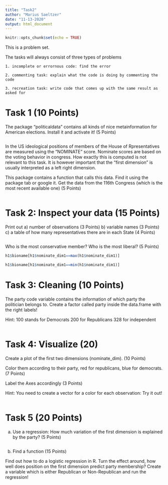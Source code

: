 ```yaml
---
title: "Task2"
author: "Marius Saeltzer"
date: "11-13-2020"
output: html_document
---
```


```r
knitr::opts_chunk$set(echo = TRUE)
```

This is a problem set. 


The tasks will always consist of three types of problems

    1. incomplete or errornous code: find the error
    
    2. commenting task: explain what the code is doing by commenting the code
    
    3. recreation task: write code that comes up with the same result as asked for
    


# Task 1 (10 Points)

The package "politicaldata" contains all kinds of nice metainformation for American elections. Install it and activate it! (5 Points)


```r

```
    
In the US ideological positions of members of the House of Rpresentatives are measured using the "NOMINATE" score. Nominate scores are based on the voting behavior in congress. How exactly this is computed is not relevant to this task. It is however important that the "first dimension" is usually interpreted as a left right dimension.

This package contains a function that calls this data. Find it using the package tab or google it. Get the data from the 116th Congress (which is the most recent available one) (5 Points)

```r

```


# Task 2: Inspect your data (15 Points)

Print out 
    a) number of observations (3 Points)
    b) variable names (3 Points)
    c) a table of how many representatives there are in each State (4 Points)

```r

```

Who is the most conservative member? 
Who is the most liberal? (5 Points)


```r

h1$bioname[h1$nominate_dim1==max(h1$nominate_dim1)]

h1$bioname[h1$nominate_dim1==min(h1$nominate_dim1)]

```


# Task 3: Cleaning (10 Points)

The party code variable contains the information of which party the politician belongs to. Create a factor called party inside the data.frame with the right labels!

Hint: 
100 stands for Democrats
200 for Republicans
328 for independent

```r

```

# Task 4: Visualize (20)


Create a plot of the first two dimensions (nominate_dim). (10 Points)

Color them according to their party, red for republicans, blue for democrats. (7 Points)

Label the Axes accordingly (3 Points)


Hint: You need to create a vector for a color for each observation: Try it out!
    


```r

``` 


# Task 5 (20 Points)

a) Use a regression: How much variation of the first dimension is explained by the party? (5 Points)



```r

```

b) Find a function (15 Points)

Find out how to do a logistic regression in R. Turn the effect around, how well does position on the first dimension predict party membership? Create a variable which is either Republican or Non-Republican and run the regression!

```r

``` 
